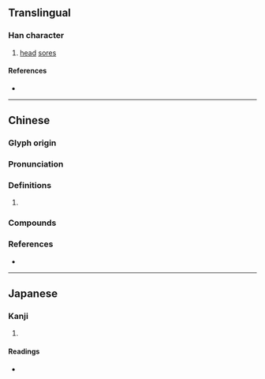 {{character info}}
==Translingual==

===Han character===
{{Han char|rn=104|rad=疒|as=02|sn=7|four=00111|canj=KP|ids=⿸疒匕}}

# [[head]] [[sore]]s

====References====
* {{Han ref|kx=0769.080|dkj=22023|dj=1179.110|hdz=42659.100|uh=7595|ud=30101|bh=CB70|bd=52080}}

----

==Chinese==
{{zh-forms}}

===Glyph origin===
{{Han etyl}}
{{Han compound|疒|匕|c1=s|c2=p|t1=illness|ls=psc}}

===Pronunciation===
{{zh-pron
|m=bǐ,gāng
|m-s=
|dg=
|c=pei2,bei2
|c-t=
|g=
|h=pfs=
|j=
|mb=
|md=
|mn=phí
|mn-t=
|w=
|x=
|mc=y
|oc=y
|cat=n
}}

===Definitions===
{{zh-hanzi}}

# {{rfdef|zh}}

===Compounds===
{{zh-der|囡仔疕:gín-á-phí;Min Nan}}

===References===
* {{thcwd|3348}}

----

==Japanese==

===Kanji===
{{ja-kanji|grade=|rs=疒02}}

# {{rfdef|ja|sort=疒02}}

====Readings====
* {{ja-readings|on=[[ひ]] (hi)|kun=[[できもの]] (dekimono)}}